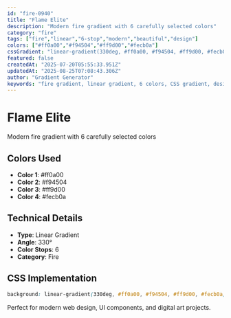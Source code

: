 ```yaml
---
id: "fire-0940"
title: "Flame Elite"
description: "Modern fire gradient with 6 carefully selected colors"
category: "fire"
tags: ["fire","linear","6-stop","modern","beautiful","design"]
colors: ["#ff0a00","#f94504","#ff9d00","#fecb0a"]
cssGradient: "linear-gradient(330deg, #ff0a00, #f94504, #ff9d00, #fecb0a)"
featured: false
createdAt: "2025-07-20T05:55:33.951Z"
updatedAt: "2025-08-25T07:08:43.306Z"
author: "Gradient Generator"
keywords: "fire gradient, linear gradient, 6 colors, CSS gradient, design, #ff0a00, #f94504, #ff9d00, #fecb0a"
---
```


# Flame Elite

Modern fire gradient with 6 carefully selected colors

## Colors Used
- **Color 1**: #ff0a00
- **Color 2**: #f94504
- **Color 3**: #ff9d00
- **Color 4**: #fecb0a

## Technical Details
- **Type**: Linear Gradient
- **Angle**: 330°
- **Color Stops**: 6
- **Category**: Fire

## CSS Implementation
```css
background: linear-gradient(330deg, #ff0a00, #f94504, #ff9d00, #fecb0a);
```

Perfect for modern web design, UI components, and digital art projects.
